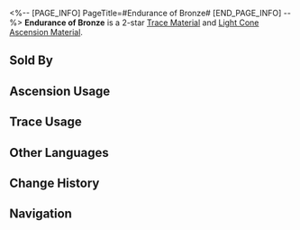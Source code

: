 <%-- [PAGE_INFO]
PageTitle=#Endurance of Bronze#
[END_PAGE_INFO] --%>
{{Item Infobox
|id          = 110141
|image       = Item Endurance of Bronze.png{{subst:void|<!--$UPLOAD:<<SpriteOutput/ItemFigures/110141.png>-<Item Endurance of Bronze.png>-<Item Icons>>-->}}
|type        = Trace Material
|type2       = Light Cone Ascension Material
|invCategory = Upgrade Materials
|rarity      = 2
|effect      = 
|description = A crude but durable ancient hand-held bronze shield. Used to level up Traces slightly for {{Color|h|Preservation}} characters.
|source1     = [[Calyx (Crimson): Bud of Preservation (undefined)]]
|source2     = [[Embers Exchange]]
|source3     = [[Omni-Synthesizer]] &mdash; Material Exchange
}}
{{Description|Ancient legends entail a war where humans exhausted all primitive methods, following the gods into battle against overwhelmingly powerful beasts.<br />This shield is a witness to that war.<br /><br />''"There's no choice but to stop it, even if the efforts are futile."''}}
'''Endurance of Bronze''' is a 2-star [[Trace Material]] and [[Light Cone Ascension Material]].

==Sold By==
{{Shop Availability}}

==Ascension Usage==
{{Ascension Usage}}

==Trace Usage==
{{Trace Usage}}

==Other Languages==
{{Other Languages
|en   = Endurance of Bronze
|zhs  = 青铜的执着
|zht  = 青銅的執著
|ja   = 青銅の執着
|ko   = 청동의 집념
|es   = Persistencia del bronce
|fr   = Endurance de bronze
|ru   = Выносливость бронзы
|th   = Endurance of Bronze
|vi   = Cố Chấp Của Đồng
|de   = Beständigkeit von Bronze
|id   = Endurance of Bronze
|pt   = Resistência de Bronze
}}

==Change History==
{{Change History|1.0}}

==Navigation==
{{Upgrade Material Navbox}}